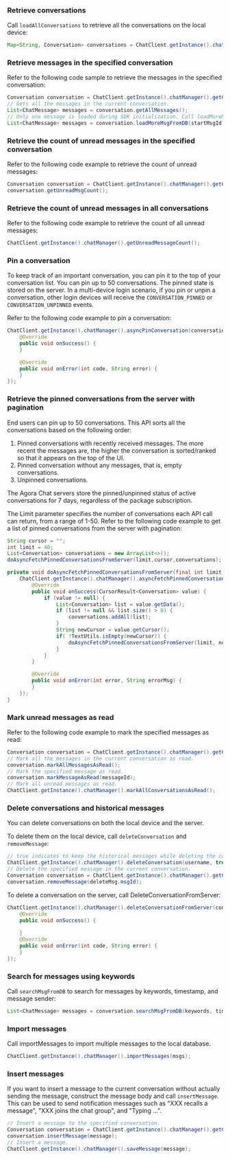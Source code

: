 <PlatformWrapper platform="android">

### Retrieve conversations

Call `loadAllConversations` to retrieve all the conversations on the local device:

```java
Map<String, Conversation> conversations = ChatClient.getInstance().chatManager().getAllConversations();
```

### Retrieve messages in the specified conversation

Refer to the following code sample to retrieve the messages in the specified conversation:

```java
Conversation conversation = ChatClient.getInstance().chatManager().getConversation(username);
// Gets all the messages in the current conversation.
List<ChatMessage> messages = conversation.getAllMessages();
// Only one message is loaded during SDK initialization. Call loadMoreMsgFromDB to retrieve more messages.
List<ChatMessage> messages = conversation.loadMoreMsgFromDB(startMsgId, pagesize);
```

### Retrieve the count of unread messages in the specified conversation

Refer to the following code example to retrieve the count of unread messages:

```java
Conversation conversation = ChatClient.getInstance().chatManager().getConversation(username);
conversation.getUnreadMsgCount();
```

### Retrieve the count of unread messages in all conversations

Refer to the following code example to retrieve the count of all unread messages:

```java
ChatClient.getInstance().chatManager().getUnreadMessageCount();
```

### Pin a conversation

To keep track of an important conversation, you can pin it to the top of your conversation list. You can pin up to 50 conversations.  The pinned state is stored on the server. In a multi-device login scenario, if you pin or unpin a conversation, other login devices will receive the `CONVERSATION_PINNED` or `CONVERSATION_UNPINNED` events.

Refer to the following code example to pin a conversation:

```java
ChatClient.getInstance().chatManager().asyncPinConversation(conversationId, true, new CallBack() {
    @Override
    public void onSuccess() {
    }

    @Override
    public void onError(int code, String error) {
    }
});
```


### Retrieve the pinned conversations from the server with pagination

End users can pin up to 50 conversations. This API sorts all the conversations based on the following order:

1. Pinned conversations with recently received messages. The more recent the messages are, the higher the conversation is sorted/ranked so that it appears on the top of the UI.
1. Pinned conversation without any messages, that is, empty conversations.
1. Unpinned conversations.

The Agora Chat servers store the pinned/unpinned status of active conversations for 7 days, regardless of the package subscription.

The Limit parameter specifies the number of conversations each API call can return, from a range of 1-50. Refer to the following code example to get a list of pinned conversations from the server with pagination:

```java
String cursor = "";
int limit = 40;
List<Conversation> conversations = new ArrayList<>();
doAsyncFetchPinnedConversationsFromServer(limit,cursor,conversations);

private void doAsyncFetchPinnedConversationsFromServer(final int limit, final String cursor,List<Conversation> conversations){
    ChatClient.getInstance().chatManager().asyncFetchPinnedConversationsFromServer(limit, cursor, new ValueCallBack<CursorResult<Conversation>>() {
        @Override
        public void onSuccess(CursorResult<Conversation> value) {
            if (value != null) {
                List<Conversation> list = value.getData();
                if (list != null && list.size() > 0) {
                    conversations.addAll(list);
                }
                String newCursor = value.getCursor();
                if( !TextUtils.isEmpty(newCursor)) {
                    doAsyncFetchPinnedConversationsFromServer(limit, newCursor, conversations);
                }
            }
        }

        @Override
        public void onError(int error, String errorMsg) {
        }
    });
}
```

### Mark unread messages as read

Refer to the following code example to mark the specified messages as read:

```java
Conversation conversation = ChatClient.getInstance().chatManager().getConversation(username);
// Mark all the messages in the current conversation as read.
conversation.markAllMessagesAsRead();
// Mark the specified message as read.
conversation.markMessageAsRead(messageId);
// Mark all unread messages as read.
ChatClient.getInstance().chatManager().markAllConversationsAsRead();
```

### Delete conversations and historical messages

You can delete conversations on both the local device and the server.

To delete them on the local device, call `deleteConversation` and `removeMessage`:

```java
// true indicates to keep the historical messages while deleting the conversation. To remove the historical messages as well, set it as true.
ChatClient.getInstance().chatManager().deleteConversation(username, true);
// Delete the specified message in the current conversation.
Conversation conversation = ChatClient.getInstance().chatManager().getConversation(username);
conversation.removeMessage(deleteMsg.msgId);
```

To delete a conversation on the server, call DeleteConversationFromServer:

```java
ChatClient.getInstance().chatManager().deleteConversationFromServer(conversationId, conversationType, isDeleteServerMessages, new CallBack() {
    @Override
    public void onSuccess() {
        
    }
    @Override
    public void onError(int code, String error) {
    }
});
```

### Search for messages using keywords

Call `searchMsgFromDB` to search for messages by keywords, timestamp, and message sender:

```java
List<ChatMessage> messages = conversation.searchMsgFromDB(keywords, timeStamp, maxCount, from, Conversation.SearchDirection.UP);
```

### Import messages

Call importMessages to import multiple messages to the local database.

```java
ChatClient.getInstance().chatManager().importMessages(msgs);
```

### Insert messages

If you want to insert a message to the current conversation without actually sending the message, construct the message body and call `insertMessage`. This can be used to send notification messages such as "XXX recalls a message", "XXX joins the chat group", and "Typing ...".

```java
// Insert a message to the specified conversation.
Conversation conversation = ChatClient.getInstance().chatManager().getConversation(username);
conversation.insertMessage(message);
// Insert a message.
ChatClient.getInstance().chatManager().saveMessage(message);
```

</PlatformWrapper>
